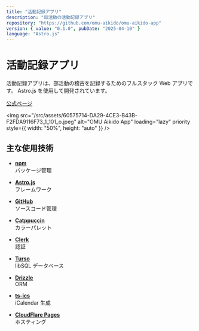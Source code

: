 ```yaml
---
title: "活動記録アプリ"
description: "部活動の活動記録アプリ"
repository: "https://github.com/omu-aikido/omu-aikido-app"
version: { value: "0.1.0", pubDate: "2025-04-10" }
language: "Astro.js"
---
```


# 活動記録アプリ

活動記録アプリは、部活動の稽古を記録するためのフルスタック Web アプリです。
Astro.js を使用して開発されています。

<a href="https://omu-aikido.com" target="_blank" rel="noopener noreferrer">
    公式ページ
</a>

<img
    src="/src/assets/60575714-DA29-4CE3-B43B-F2FDA9116F73_1_101_o.jpeg"
    alt="OMU Aikido App"
    loading="lazy"
    priority
    style={{ width: "50%", height: "auto" }}
/>

## 主な使用技術

-   **[npm](https://www.npmjs.com)**  
     パッケージ管理

-   **[Astro.js](https://astro.build)**  
     フレームワーク

-   **[GitHub](https://github.com)**  
     ソースコード管理

-   **[Catppuccin](https://catppuccin.com)**  
     カラーパレット

-   **[Clerk](https://clerk.com)**  
     認証

-   **[Turso](https://turso.tech)**  
     libSQL データベース

-   **[Drizzle](https://orm.drizzle.team)**  
     ORM

-   **[ts-ics](https://github.com/Neuvernetzung/ts-ics)**  
     iCalendar 生成

-   **[CloudFlare Pages](https://pages.cloudflare.com)**  
     ホスティング
